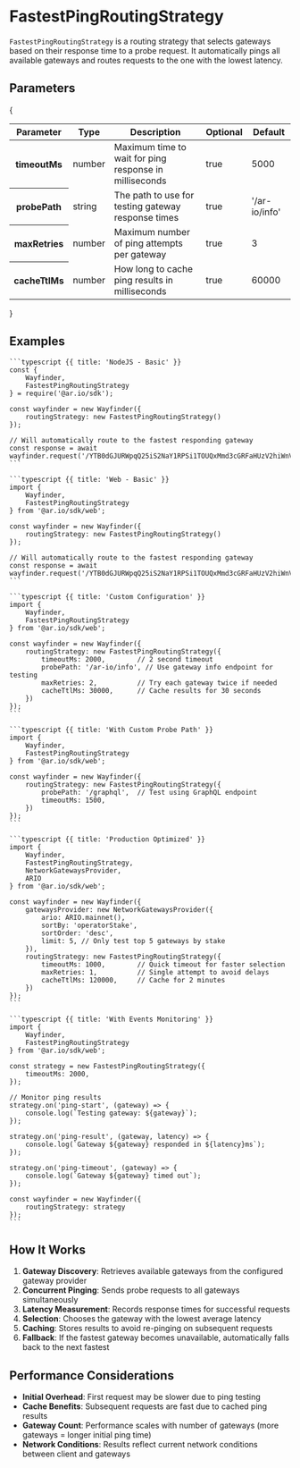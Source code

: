 
<HeroPattern />

# FastestPingRoutingStrategy

`FastestPingRoutingStrategy` is a routing strategy that selects gateways based on their response time to a probe request. It automatically pings all available gateways and routes requests to the one with the lowest latency.

## Parameters

{

<div style={{ textAlign: 'center' }}>
  <table className="inline-table">
    <thead>
      <tr>
        <th>Parameter</th>
        <th>Type</th>
        <th>Description</th>
        <th>Optional</th>
        <th>Default</th>
      </tr>
    </thead>
    <tbody>
      <tr>
        <th>timeoutMs</th>
        <td>number</td>
        <td>Maximum time to wait for ping response in milliseconds</td>
        <td>true</td>
        <td>5000</td>
      </tr>
      <tr>
        <th>probePath</th>
        <td>string</td>
        <td>The path to use for testing gateway response times</td>
        <td>true</td>
        <td>'/ar-io/info'</td>
      </tr>
      <tr>
        <th>maxRetries</th>
        <td>number</td>
        <td>Maximum number of ping attempts per gateway</td>
        <td>true</td>
        <td>3</td>
      </tr>
      <tr>
        <th>cacheTtlMs</th>
        <td>number</td>
        <td>How long to cache ping results in milliseconds</td>
        <td>true</td>
        <td>60000</td>
      </tr>
    </tbody>
  </table>
</div>
}

## Examples

<CodeGroup title="FastestPingRoutingStrategy">

    ```typescript {{ title: 'NodeJS - Basic' }}
    const {
        Wayfinder,
        FastestPingRoutingStrategy
    } = require('@ar.io/sdk');

    const wayfinder = new Wayfinder({
        routingStrategy: new FastestPingRoutingStrategy()
    });

    // Will automatically route to the fastest responding gateway
    const response = await wayfinder.request('/YTB0dGJURWpqQ25iS2NaY1RPSi1TOUQxMmd3cGRFaHUzV2hiWnVlZ2o5WT0');
    ```

    ```typescript {{ title: 'Web - Basic' }}
    import {
        Wayfinder,
        FastestPingRoutingStrategy
    } from '@ar.io/sdk/web';

    const wayfinder = new Wayfinder({
        routingStrategy: new FastestPingRoutingStrategy()
    });

    // Will automatically route to the fastest responding gateway
    const response = await wayfinder.request('/YTB0dGJURWpqQ25iS2NaY1RPSi1TOUQxMmd3cGRFaHUzV2hiWnVlZ2o5WT0');
    ```

    ```typescript {{ title: 'Custom Configuration' }}
    import {
        Wayfinder,
        FastestPingRoutingStrategy
    } from '@ar.io/sdk/web';

    const wayfinder = new Wayfinder({
        routingStrategy: new FastestPingRoutingStrategy({
            timeoutMs: 2000,        // 2 second timeout
            probePath: '/ar-io/info', // Use gateway info endpoint for testing
            maxRetries: 2,          // Try each gateway twice if needed
            cacheTtlMs: 30000,      // Cache results for 30 seconds
        })
    });
    ```

    ```typescript {{ title: 'With Custom Probe Path' }}
    import {
        Wayfinder,
        FastestPingRoutingStrategy
    } from '@ar.io/sdk/web';

    const wayfinder = new Wayfinder({
        routingStrategy: new FastestPingRoutingStrategy({
            probePath: '/graphql',  // Test using GraphQL endpoint
            timeoutMs: 1500,
        })
    });
    ```

    ```typescript {{ title: 'Production Optimized' }}
    import {
        Wayfinder,
        FastestPingRoutingStrategy,
        NetworkGatewaysProvider,
        ARIO
    } from '@ar.io/sdk/web';

    const wayfinder = new Wayfinder({
        gatewaysProvider: new NetworkGatewaysProvider({
            ario: ARIO.mainnet(),
            sortBy: 'operatorStake',
            sortOrder: 'desc',
            limit: 5, // Only test top 5 gateways by stake
        }),
        routingStrategy: new FastestPingRoutingStrategy({
            timeoutMs: 1000,        // Quick timeout for faster selection
            maxRetries: 1,          // Single attempt to avoid delays
            cacheTtlMs: 120000,     // Cache for 2 minutes
        })
    });
    ```

    ```typescript {{ title: 'With Events Monitoring' }}
    import {
        Wayfinder,
        FastestPingRoutingStrategy
    } from '@ar.io/sdk/web';

    const strategy = new FastestPingRoutingStrategy({
        timeoutMs: 2000,
    });

    // Monitor ping results
    strategy.on('ping-start', (gateway) => {
        console.log(`Testing gateway: ${gateway}`);
    });

    strategy.on('ping-result', (gateway, latency) => {
        console.log(`Gateway ${gateway} responded in ${latency}ms`);
    });

    strategy.on('ping-timeout', (gateway) => {
        console.log(`Gateway ${gateway} timed out`);
    });

    const wayfinder = new Wayfinder({
        routingStrategy: strategy
    });
    ```

</CodeGroup>

## How It Works

1. **Gateway Discovery**: Retrieves available gateways from the configured gateway provider
2. **Concurrent Pinging**: Sends probe requests to all gateways simultaneously
3. **Latency Measurement**: Records response times for successful requests
4. **Selection**: Chooses the gateway with the lowest average latency
5. **Caching**: Stores results to avoid re-pinging on subsequent requests
6. **Fallback**: If the fastest gateway becomes unavailable, automatically falls back to the next fastest

## Performance Considerations

- **Initial Overhead**: First request may be slower due to ping testing
- **Cache Benefits**: Subsequent requests are fast due to cached ping results
- **Gateway Count**: Performance scales with number of gateways (more gateways = longer initial ping time)
- **Network Conditions**: Results reflect current network conditions between client and gateways
